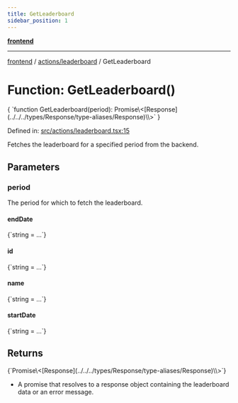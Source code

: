 ```yaml
---
title: GetLeaderboard
sidebar_position: 1
---
```



[**frontend**](../../..)

***

[frontend](../../..) / [actions/leaderboard](..) / GetLeaderboard

# Function: GetLeaderboard()

<CodeBlock language="ts">
{ `function GetLeaderboard(period): Promise\<[Response](../../../types/Response/type-aliases/Response)\<object[]\>\>` }
</CodeBlock>

Defined in: [src/actions/leaderboard.tsx:15](https://github.com/svsticky/CommitteeClash/blob/f974faa16c13593c1cc0eea50bf89b045abdabb5/frontend/src/actions/leaderboard.tsx#L15)

Fetches the leaderboard for a specified period from the backend.

## Parameters

### period

The period for which to fetch the leaderboard.

#### endDate
<CodeBlock language="ts">
{`string = ...`}
</CodeBlock>

#### id
<CodeBlock language="ts">
{`string = ...`}
</CodeBlock>

#### name
<CodeBlock language="ts">
{`string = ...`}
</CodeBlock>

#### startDate
<CodeBlock language="ts">
{`string = ...`}
</CodeBlock>

## Returns
<CodeBlock language="ts">
{`Promise\<[Response](../../../types/Response/type-aliases/Response)\<object[]\>\>`}
</CodeBlock>

- A promise that resolves to a response object containing the leaderboard data or an error message.
